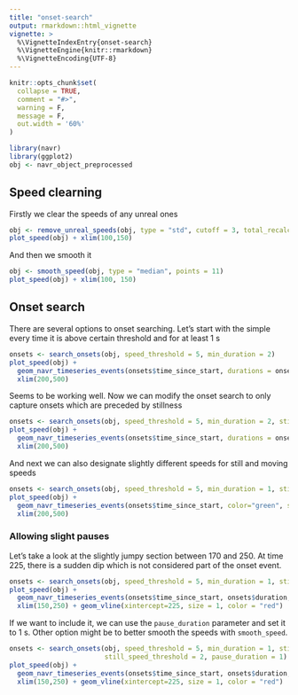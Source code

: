 ```yaml
---
title: "onset-search"
output: rmarkdown::html_vignette
vignette: >
  %\VignetteIndexEntry{onset-search}
  %\VignetteEngine{knitr::rmarkdown}
  %\VignetteEncoding{UTF-8}
---
```


```r
knitr::opts_chunk$set(
  collapse = TRUE,
  comment = "#>",
  warning = F,
  message = F,
  out.width = '60%'
)
```

```r
library(navr)
library(ggplot2)
obj <- navr_object_preprocessed
```

## Speed clearning
Firstly we clear the speeds of any unreal ones
```r
obj <- remove_unreal_speeds(obj, type = "std", cutoff = 3, total_recalculate = TRUE)
plot_speed(obj) + xlim(100,150)
```
And then we smooth it
```r
obj <- smooth_speed(obj, type = "median", points = 11)
plot_speed(obj) + xlim(100, 150) 
```

## Onset search
There are several options to onset searching. Let's start with the simple every time it is above certain threshold and for at least 1 s

```r
onsets <- search_onsets(obj, speed_threshold = 5, min_duration = 2)
plot_speed(obj) +
  geom_navr_timeseries_events(onsets$time_since_start, durations = onsets$duration, color=NA, size=1.5) +
  xlim(200,500)
```
 
Seems to be working well. Now we can modify the onset search to only capture onsets which are preceded by stillness

```r
onsets <- search_onsets(obj, speed_threshold = 5, min_duration = 2, still_duration = 3)
plot_speed(obj) +
  geom_navr_timeseries_events(onsets$time_since_start, durations = onsets$duration, color=NA, size=1.5) +
  xlim(200,500)
```

And next we can also designate slightly different speeds for still and moving speeds

```r
onsets <- search_onsets(obj, speed_threshold = 5, min_duration = 1, still_duration = 2, still_speed_threshold = 2)
plot_speed(obj) + 
  geom_navr_timeseries_events(onsets$time_since_start, color="green", size=1.5) + 
  xlim(200,500)
```

### Allowing slight pauses
Let's take a look at the slightly jumpy section between 170 and 250. At time 225, there is a sudden dip which is not considered part of the onset event.
```r
onsets <- search_onsets(obj, speed_threshold = 5, min_duration = 1, still_duration = 1, still_speed_threshold = 2)
plot_speed(obj) + 
  geom_navr_timeseries_events(onsets$time_since_start, onsets$duration, color="green", size=1.5) + 
  xlim(150,250) + geom_vline(xintercept=225, size = 1, color = "red")
```

If we want to include it, we can use the `pause_duration` parameter and set it to 1 s. Other option might be to better smooth the speeds with `smooth_speed`.

```r
onsets <- search_onsets(obj, speed_threshold = 5, min_duration = 1, still_duration = 1, 
                        still_speed_threshold = 2, pause_duration = 1)
plot_speed(obj) + 
  geom_navr_timeseries_events(onsets$time_since_start, onsets$duration, color="green", size=1.5) + 
  xlim(150,250) + geom_vline(xintercept=225, size = 1, color = "red")
```


